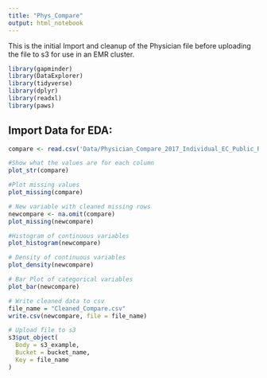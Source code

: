 ```yaml
---
title: "Phys_Compare"
output: html_notebook
---
```


This is the initial Import and cleanup of the Physician file before uploading the file to s3 for use in an EMR cluster.

```r
library(gapminder)
library(DataExplorer)
library(tidyverse)
library(dplyr)
library(readxl)
library(paws)
```

## Import Data for EDA:
```r
compare <- read.csv('Data/Physician_Compare_2017_Individual_EC_Public_Reporting-Overall_MIPS_Performance.csv', header = T)
```
```r
#Show what the values are for each column
plot_str(compare)
```
```r
#Plot missing values
plot_missing(compare)
```
```r
# New variable with cleaned missing rows
newcompare <- na.omit(compare)
plot_missing(newcompare)
```
```r
#Histogram of continuous variables
plot_histogram(newcompare)
```

```r
# Density of continuous variables
plot_density(newcompare)
```
```r
# Bar Plot of categorical variables
plot_bar(newcompare) 
```
```r
# Write cleaned data to csv
file_name = "Cleaned_Compare.csv"
write.csv(newcompare, file = file_name)

```
```r
# Upload file to s3
s3$put_object(
  Body = s3_example,
  Bucket = bucket_name,
  Key = file_name
)
```


































